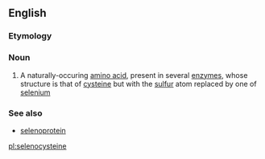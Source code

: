 ==English==

===Etymology===
{{rfe}}

===Noun===
{{wikipedia}}
{{en-noun|s|-}}

#{{biochemistry}} A naturally-occuring [[amino acid]], present in several [[enzyme]]s, whose structure is that of [[cysteine]] but with the [[sulfur]] atom replaced by one of [[selenium]]

===See also===
*[[selenoprotein]]

[[pl:selenocysteine]]